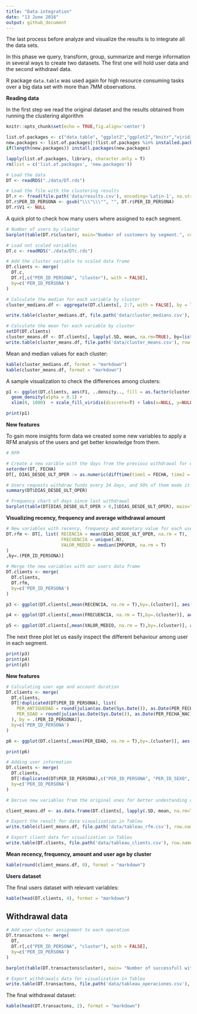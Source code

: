 ```yaml
---
title: "Data integration"
date: "13 June 2016"
output: github_document
---
```


The last process before analyze and visualize the results is to integrate all the data sets.

In this phase we query, transform, group, summarize and merge information in several ways to create two datasets. The first one will hold user data and the second withdrawl data. 

R package `data.table` was used again for high resource consuming tasks over a big data set with more than 7MM observations.

**Reading data**

In the first step we read the original dataset and the results obtained from running the clustering algorithm 


```r
knitr::opts_chunk$set(echo = TRUE,fig.align='center')

list.of.packages <- c("data.table", "ggplot2","ggplot2","knitr","viridis","ggthemes","knitr")
new.packages <- list.of.packages[!(list.of.packages %in% installed.packages()[,"Package"])]
if(length(new.packages)) install.packages(new.packages)
```

```r
lapply(list.of.packages, library, character.only = T)
rm(list = c('list.of.packages', 'new.packages'))
```


```r
# Load the data
DT <- readRDS("./data/DT.rds")

# Load the file with the clustering results
DT.r <- fread(file.path('data/results.csv'), encoding='Latin-1', na.strings=c("","NA"),stringsAsFactors = F, skip=0L)
DT.r$PER_ID_PERSONA <- gsub("\\\"\\\"", "", DT.r$PER_ID_PERSONA)
DT.r$V1 <- NULL
```

A quick plot to check how many users where assigned to each segment.

```r
# Number of users by cluster
barplot(table(DT.r$cluster), main="Number of customers by segment.", col=viridis(3), border = "white")
```

```r
# Load not scaled variables
DT.c <- readRDS("./data/DTc.rds")

# Add the cluster variable to scaled data frame
DT.clients <- merge(
  DT.c, 
  DT.r[,c("PER_ID_PERSONA", "cluster"), with = FALSE], 
  by=c('PER_ID_PERSONA')
)

# Calculate the median for each variable by cluster
cluster_medians.df <- aggregate(DT.clients[, 2:7, with = FALSE], by = list(DT.clients$cluster), median)

write.table(cluster_medians.df, file.path('data/cluster_medians.csv'), row.names = F, col.names = TRUE, sep=",")

# Calculate the mean for each variable by cluster
setDT(DT.clients)
cluster_means.df <- DT.clients[, lapply(.SD, mean, na.rm=TRUE), by=list(DT.clients$cluster), .SDcols=c(2:7) ][order(DT.clients)]
write.table(cluster_means.df, file.path('data/cluster_means.csv'), row.names = F, col.names = TRUE, sep=",")
```

Mean and median values for each cluster:

```r
kable(cluster_medians.df, format = "markdown")
kable(cluster_means.df, format = "markdown")
```

A sample visualization to check the differences among clusters:

```r
p1 <- ggplot(DT.clients, aes(F1, ..density.., fill = as.factor(cluster), colour = as.factor(cluster))) +
  geom_density(alpha = 0.1) +
  xlim(0, 1000)  + scale_fill_viridis(discrete=T) + labs(x=NULL, y=NULL, title="Median withdrawal amount into the same network by segment") + theme_tufte(base_family="Helvetica") + theme(axis.ticks=element_blank()) + theme(axis.text=element_text(size=10)) + theme(legend.title=element_text(size=8)) + theme(legend.text=element_text(size=6)) + theme(plot.title=element_text(hjust=0))

print(p1)
```


**New features**

To gain more insights form data we created some new variables to apply a RFM analysis of the users and get better knowledge from them.

```r
# RFM

# Create a new varible with the days from the previous withdrawal for each user
setorder(DT, FECHA)
DT[, DIAS_DESDE_ULT_OPER := as.numeric(difftime(time1 = FECHA, time2 = min(FECHA), units = "days")),by=.(PER_ID_PERSONA)]

# Users requests withdraw funds every 34 days, and 50% of them made it between 10 and 55 days
summary(DT$DIAS_DESDE_ULT_OPER)

# Frequency chart of days since last withdrawal
barplot(table(DT[DIAS_DESDE_ULT_OPER > 0,]$DIAS_DESDE_ULT_OPER), main="# number of withdrawals by days from last withdrawal" , col=viridis(1), border = "white")

```

**Visualizing recency, frequency and average withdrawal amount**

```r

# New variables with recency, frequency and monetary value for each user
DT.rfm <- DT[, list( RECENCIA = mean(DIAS_DESDE_ULT_OPER, na.rm = T),
                     FRECUENCIA = unique(.N),
                     VALOR_MEDIO = median(IMPOPER, na.rm = T)
)
,by=.(PER_ID_PERSONA)]

# Merge the new variables with our users data frame
DT.clients <- merge(
  DT.clients, 
  DT.rfm, 
  by=c('PER_ID_PERSONA')
)

p3 <- ggplot(DT.clients[,mean(RECENCIA, na.rm = T),by=.(cluster)], aes(x= as.factor(cluster), fill=as.factor(cluster))) + geom_bar() + stat_summary_bin(aes(y = V1), fun.y = "mean", geom = "bar") + scale_fill_viridis(discrete=T) + labs(x=NULL, y=NULL, title="Recency") + theme_tufte(base_family="Helvetica") + theme(axis.ticks=element_blank()) + theme(axis.text=element_text(size=10)) + theme(legend.title=element_text(size=8)) + theme(legend.text=element_text(size=6)) + theme(plot.title=element_text(hjust=0))

p4 <- ggplot(DT.clients[,mean(FRECUENCIA, na.rm = T),by=.(cluster)], aes(x= as.factor(cluster), fill=as.factor(cluster))) + geom_bar() + stat_summary_bin(aes(y = V1), fun.y = "mean", geom = "bar") + scale_fill_viridis(discrete=T) + labs(x=NULL, y=NULL, title="Frequency") + theme_tufte(base_family="Helvetica") + theme(axis.ticks=element_blank()) + theme(axis.text=element_text(size=10)) + theme(legend.title=element_text(size=8)) + theme(legend.text=element_text(size=6)) + theme(plot.title=element_text(hjust=0))

p5 <- ggplot(DT.clients[,mean(VALOR_MEDIO, na.rm = T),by=.(cluster)], aes(x= as.factor(cluster), fill=as.factor(cluster))) + geom_bar() + stat_summary_bin(aes(y = V1), fun.y = "mean", geom = "bar") + scale_fill_viridis(discrete=T) + labs(x=NULL, y=NULL, title="Average withdrawal amount") + theme_tufte(base_family="Helvetica") + theme(axis.ticks=element_blank()) + theme(axis.text=element_text(size=10)) + theme(legend.title=element_text(size=8)) + theme(legend.text=element_text(size=6)) + theme(plot.title=element_text(hjust=0))

```


The next three plot let us easily inspect the different behaviour among user in each segment.

```r
print(p3)
print(p4)
print(p5)
```


**New features**

```r

# Calculating user age and account duration
DT.clients <- merge(
  DT.clients,
  DT[!duplicated(DT$PER_ID_PERSONA), list(
    PER_ANTIGUEDAD = round(julian(as.Date(Sys.Date()), as.Date(PER_FECHA_ALTA))/365.25, 0),
    PER_EDAD = round(julian(as.Date(Sys.Date()), as.Date(PER_FECHA_NAC))/365.25,0) 
  ), by = .(PER_ID_PERSONA)],
  by=c('PER_ID_PERSONA')
)

p6 <- ggplot(DT.clients[,mean(PER_EDAD, na.rm = T),by=.(cluster)], aes(x= as.factor(cluster), y=V1, fill=as.factor(cluster))) + geom_bar(stat = "identity") + scale_fill_viridis(discrete=T) + labs(x=NULL, y=NULL, title="Average user age by segment") + theme_tufte(base_family="Helvetica") + theme(axis.ticks=element_blank()) + theme(axis.text=element_text(size=10)) + theme(legend.title=element_text(size=8)) + theme(legend.text=element_text(size=6)) + theme(plot.title=element_text(hjust=0))

```

```r
print(p6)
```

```r
# Adding user information
DT.clients <- merge(
  DT.clients, 
  DT[!duplicated(DT$PER_ID_PERSONA),c("PER_ID_PERSONA", "PER_ID_SEXO", "PER_EST_CIVIL", "PER_COD_PAIS_NAC"), with = FALSE], 
  by=c('PER_ID_PERSONA')
)

```


```r
# Derive new variables from the original ones for better undestanding of each cluster

client_means.df <- as.data.frame(DT.clients[, lapply(.SD, mean, na.rm=TRUE), by=list(DT.clients$cluster), .SDcols=c(9:11,13) ][order(DT.clients)])

# Export the result for data visualization in Tableu
write.table(client_means.df, file.path('data/tableau_rfm.csv'), row.names = F, col.names = TRUE, sep=",")

# Export client data for visualization in Tableu
write.table(DT.clients, file.path('data/tableau_clients.csv'), row.names = F, col.names = TRUE, sep=",")

```

**Mean recency, frequency, amount and user age by cluster**

```r
kable(round(client_means.df, 0), format = "markdown")
```

**Users dataset**

The final users dataset with relevant variables:

```r
kable(head(DT.clients, 4), format = "markdown")
```



## Withdrawal data

```r
# Add user cluster assignment to each operation
DT.transactons <- merge(
  DT, 
  DT.r[,c("PER_ID_PERSONA", "cluster"), with = FALSE], 
  by=c('PER_ID_PERSONA')
)

barplot(table(DT.transactons$cluster), main= "Number of successfull withdrowals requests by segment ",col=viridis(4), border = "white")

# Export withdrawals data for visualization in Tableu
write.table(DT.transactons, file.path('data/tableau_operaciones.csv'), row.names = F, col.names = TRUE, sep=",")
```

The final withdrawal dataset:

```r
kable(head(DT.transactons, 2), format = "markdown")
```




